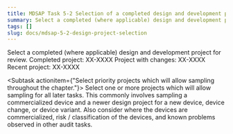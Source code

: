 ```yaml
---
title: MDSAP Task 5-2 Selection of a completed design and development project
summary: Select a completed (where applicable) design and development project for review.
tags: []
slug: docs/mdsap-5-2-design-project-selection
---
```


<RegLang>
Select a completed (where applicable) design and development project for review.
</RegLang>

<ReportLang>
Completed project: XX-XXXX
Project with changes: XX-XXXX
Recent project: XX-XXXX
</ReportLang>

<Subtask actionitem={"Select priority projects which will allow sampling throughout the chapter."}>
Select one or more projects which will allow sampling for all later tasks. This commonly involves sampling a commercialized device and a newer design project for a new device, device change, or device variant.
Also consider where the devices are commercialized, risk / classification of the devices, and known problems observed in other audit tasks.
</Subtask>



